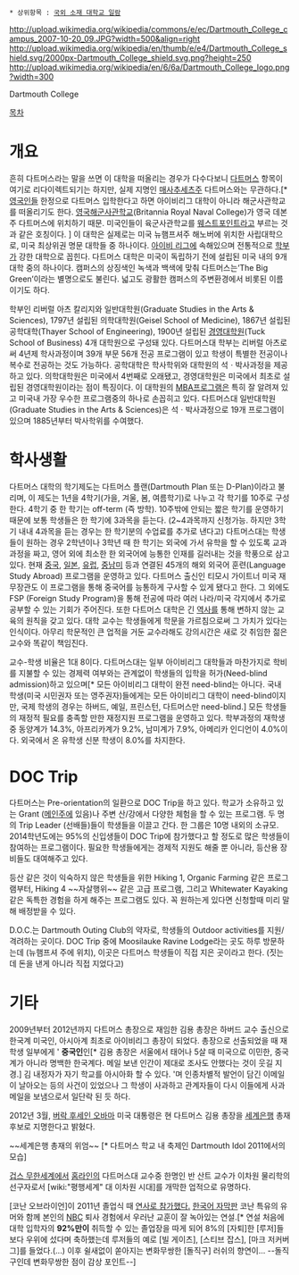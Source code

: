  * 상위항목 : [[국외 소재 대학교 일람]]

http://upload.wikimedia.org/wikipedia/commons/e/ec/Dartmouth_College_campus_2007-10-20_09.JPG?width=500&align=right
http://upload.wikimedia.org/wikipedia/en/thumb/e/e4/Dartmouth_College_shield.svg/2000px-Dartmouth_College_shield.svg.png?height=250
http://upload.wikimedia.org/wikipedia/en/6/6a/Dartmouth_College_logo.png?width=300

Dartmouth College

[[목차]]

= 개요 =
흔히 다트머스라는 말을 쓰면 이 대학을 떠올리는 경우가 다수다보니 [[다트머스]] 항목이 여기로 리다이렉트되기는 하지만, 실제 지명인 [[매사추세츠]]주 다트머스와는 무관하다.[* [[영국]]인들 한정으로 다트머스 입학한다고 하면 아이비리그 대학이 아니라 해군사관학교를 떠올리기도 한다. [[영국해군사관학교]](Britannia Royal Naval College)가 영국 데본주 다트머스에 위치하기 때문. 미국인들이 육군사관학교를 [[미국육군사관학교|웨스트포인트]]라고 부르는 것과 같은 호칭이다. ] 이 대학은 실제로는 미국 뉴햄프셔주 해노버에 위치한 사립대학으로, 미국 최상위권 명문 대학들 중 하나이다. [[아이비 리그]]에 속해있으며 전통적으로 [[학부]]가 강한 대학으로 꼽힌다. 다트머스 대학은 미국이 독립하기 전에 설립된 미국 내의 9개 대학 중의 하나이다. 캠퍼스의 상징색인 녹색과 백색에 맞춰 다트머스는‘The Big Green’이라는 별명으로도 불린다. 넓고도 광활한 캠퍼스의 주변환경에서 비롯된 이름이기도 하다.

학부인 리버럴 아츠 칼리지와 일반대학원(Graduate Studies in the Arts & Sciences), 1797년 설립된 의학대학원(Geisel School of Medicine), 1867년 설립된 공학대학(Thayer School of Engineering), 1900년 설립된 [[경영대학원]](Tuck School of Business) 4개 대학원으로 구성돼 있다.
다트머스대 학부는 리버럴 아츠로써 4년제 학사과정이며 39개 부문 56개 전공 프로그램이 있고 학생이 특별한 전공이나 복수로 전공하는 것도 가능하다. 공학대학은 학사학위와 대학원의 석ㆍ박사과정을 제공하고 있다. 의학대학원은 미국에서 4번째로 오래됐고, 경영대학원은 미국에서 최초로 설립된 경영대학원이라는 점이 특징이다. 이 대학원의 [[MBA]]프로그램은 특히 잘 알려져 있고 미국내 가장 우수한 프로그램중의 하나로 손꼽히고 있다. 다트머스대 일반대학원(Graduate Studies in the Arts & Sciences)은 석ㆍ박사과정으로 19개 프로그램이 있으며 1885년부터 박사학위를 수여했다.

= 학사생활 =

다트머스 대학의 학기제도는 다트머스 플랜(Dartmouth Plan 또는 D-Plan)이라고 불리며, 이 제도는 1년을 4학기(가을, 겨울, 봄, 여름학기)로 나누고 각 학기를 10주로 구성한다. 4학기 중 한 학기는 off-term (즉 방학). 10주밖에 안되는 짧은 학기를 운영하기 때문에 보통 학생들은 한 학기에 3과목을 듣는다. (2~4과목까지 신청가능. 하지만 3학기 내내 4과목을 듣는 경우는 한 학기분의 수업료를 추가로 낸다고)
다트머스대는 학생들이 원하는 경우 2학년이나 3학년 때 한 학기는 외국에 가서 유학을 할 수 있도록 교과과정을 짜고, 영어 외에 최소한 한 외국어에 능통한 인재를 길러내는 것을 학풍으로 삼고 있다. 현재 [[중국]], [[일본]], [[유럽]], [[중남미]] 등과 연결된 45개의 해외 외국어 훈련(Language Study Abroad) 프로그램을 운영하고 있다. 다트머스 출신인 티모시 가이트너 미국 재무장관도 이 프로그램을 통해 중국어를 능통하게 구사할 수 있게 됐다고 한다. 그 외에도 FSP (Foreign Study Program)을 통해 전공에 따라 여러 나라/미국 각지에서 추가로 공부할 수 있는 기회가 주어진다.
또한 다트머스 대학은 긴 [[역사]]를 통해 변하지 않는 교육의 원칙을 갖고 있다. 대학 교수는 학생들에게 학문을 가르침으로써 그 가치가 있다는 인식이다. 아무리 학문적인 큰 업적을 거둔 교수라해도 강의시간은 새로 갓 취임한 젊은 교수와 똑같이 책임진다.

교수-학생 비율은 1대 8이다. 다트머스대는 일부 아이비리그 대학들과 마찬가지로 학비를 지불할 수 있는 경제력 여부와는 관계없이 학생들의 입학을 허가(Need-blind admission)하고 있으며[* 모든 아이비리그 대학이 완전 need-blind는 아니다. 국내 학생(미국 시민권자 또는 영주권자)들에게는 모든 아이비리그 대학이 need-blind이지만, 국제 학생의 경우는 하버드, 예일, 프린스턴, 다트머스만 need-blind.] 모든 학생들의 재정적 필요를 충족할 만한 재정지원 프로그램을 운영하고 있다.
학부과정의 재학생중 동양계가 14.3%, 아프리카계가 9.2%, 남미계가 7.9%, 아메리카 인디언이 4.0%이다. 외국에서 온 유학생 신분 학생이 8.0%를 차지한다.

= DOC Trip =
다트머스는 Pre-orientation의 일환으로 DOC Trip을 하고 있다. 학교가 소유하고 있는 Grant ([[메인]]주에 있음)나 주변 산/강에서 다양한 체험을 할 수 있는 프로그램. 두 명의 Trip Leader (선배들)들이 학생들을 이끌고 간다. 한 그룹은 10명 내외의 소규모. 2014학년도에는 95%의 신입생들이 DOC Trip에 참가했다고 할 정도로 많은 학생들이 참여하는 프로그램이다. 필요한 학생들에게는 경제적 지원도 해줄 뿐 아니라, 등산용 장비들도 대여해주고 있다. 

등산 같은 것이 익숙하지 않은 학생들을 위한 Hiking 1, Organic Farming 같은 프로그램부터, Hiking 4 ~~자살행위~~ 같은 고급 프로그램, 그리고 Whitewater Kayaking 같은 독특한 경험을 하게 해주는 프로그램도 있다. 꼭 원하는게 있다면 신청할때 미리 말해 배정받을 수 있다.

D.O.C.는 Dartmouth Outing Club의 약자로, 학생들의 Outdoor activities를 지원/격려하는 곳이다. DOC Trip 중에 Moosilauke Ravine Lodge라는 곳도 하루 방문하는데 (뉴햄프셔 주에 위치), 이곳은 다트머스 학생들이 직접 지은 곳이라고 한다. (짓는데 돈을 낸게 아니라 직접 지었다고)

= 기타 =

2009년부터 2012년까지 다트머스 총장으로 재임한 김용 총장은 하버드 교수 출신으로 한국계 미국인, 아시아계 최초로 아이비리그 총장이 되었다. 총장으로 선출되었을 때 재학생 일부에게 ' '''중국인'''인[* 김용 총장은 서울에서 태어나 5살 때 미국으로 이민한, 중국계가 아니라 명백한 한국계다. 메일 보낸 인간이 제대로 조사도 안했다는 것이 웃길 지경.] 김 내정자가 자기 학교를 아시아화 할 수 있다. '며 인종차별적 발언이 담긴 이메일이 날아오는 등의 사건이 있었으나 그 학생이 사과하고 관계자들이 다시 이들에게 사과메일을 보냄으로서 일단락 된 듯 하다. 

2012년 3월, [[버락 후세인 오바마]] 미국 대통령은 현 다트머스 김용 총장을 [[세계은행]] 총재 후보로 지명한다고 밝혔다.

~~세계은행 총재의 위엄~~ [* 다트머스 학교 내 축제인 Dartmouth Idol 2011에서의 모습]
{{{#!HTML
<object style="height: 390px; width: 640px"><param name="movie" value="http://www.youtube.com/v/4lHKJEp5e-8?version=3&feature=player_detailpage"><param name="allowFullScreen" value="true"><param name="allowScriptAccess" value="always"><embed src="http://www.youtube.com/v/4lHKJEp5e-8?version=3&feature=player_detailpage" type="application/x-shockwave-flash" allowfullscreen="true" allowScriptAccess="always" width="640" height="360"></object>}}}

[[겁스 무한세계]]에서 [[홈라인]]의 다트머스대 교수중 한명인 반 산트 교수가 이차원 물리학의 선구자로서 [wiki:"평행세계" 대 이차원 시대]를 개막한 업적으로 유명하다. 

[코난 오브라이언]이 2011년 졸업식 때 [http://www.youtube.com/watch?v=ELC_e2QBQMk 연사로 참가했다.] [http://www.youtube.com/watch?v=q-WRUNCdGfk 한국어 자막판] 코난 특유의 유머와 함께 본인의 [[NBC]] 퇴사 경험에서 우러난 교훈이 잘 녹아있는 연설.[* 연설 처음에 대학 입학자의 '''92%만이''' 취득할 수 있는 졸업장을 따게 되어 8%의 [자퇴]한 [루저]들보다 우위에 섰다며 축하했는데 루저들의 예로 [빌 게이츠], [스티브 잡스], [마크 저커버그]를 들었다.(...) 이후 쉴새없이 쏟아지는 변화무쌍한 [돌직구] 러쉬의 향연이... --돌직구인데 변화무쌍한 점이 감상 포인트--]
